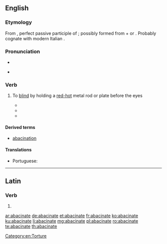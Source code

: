 ==English==
{{wikipedia}}

===Etymology===
From {{etyl|LL.|en}} {{m|la|abacinātus}}, perfect passive participle of {{m|la|abacinō}}; possibly formed from {{m|la|ab||off}} + {{m|la|bacīnum||a basin}} or {{m|la|bacīnus}}. Probably cognate with modern Italian {{m|it|abbacinare||to dazzle}}.

===Pronunciation===
* {{audio|En-uk-abacinate.ogg|Audio (UK)|lang=en}}
* {{a|UK}} {{IPA|/æbˈæsɪneɪt/|lang=en}}

===Verb===
{{en-verb|abacinat}}

# {{label|en|transitive|rare}} To [[blind]] by holding a [[red-hot]] metal rod or plate before the eyes
#* {{quote-book|1905|James M. Ludlow|Sir Raoul|pageurl=http://books.google.com/books?id=kXEmmDGmYdEC&q=%22not+of+hot+irons+but%22|page=233
|passage="You young scapegrace," said Dandolo, "I will myself '''abacinate''' you — in the Venetian way." "How's that?" "Blind your eyes with the glare, not of hot irons, but of new ducats. Count your pile."}}
#* {{quote-book|1945|Robert Hardy Andrews|Burning Gold|url=http://books.google.com/books?id=v-58AAAAMAAJ|page=196
|passage=Their straining eyes '''abacinated''' by the cup of terror, their throats stopped, their powers dead within them, they hung breathless, motionless.}}
#* {{quote-book|1999|Srinivas Aravamudan|Tropicopolitans|page=220|pageurl=http://books.google.com/books?id=17oU9nBX_N8C&pg=PA220|isbn=082232315X
|passage=This chiasmic image of the subject's imperviousness suggests a sensory deprivation beyond sublimity, like that of '''abacinated''' anti-epistemology.}}

====Derived terms====
* [[abacination]]

====Translations====
{{trans-top|to blind by holding a red-hot metal rod or plate before the eyes}}
* Portuguese: {{t+|pt|abacinar}}
{{trans-mid}}
{{trans-bottom}}

----

==Latin==

===Verb===
{{la-verb-form|abacināte}}

# {{inflection of|abacinō||1|p|pres|actv|impr|lang=la}}

[[Category:en:Torture]]

[[ar:abacinate]]
[[de:abacinate]]
[[et:abacinate]]
[[fr:abacinate]]
[[ko:abacinate]]
[[ku:abacinate]]
[[li:abacinate]]
[[mg:abacinate]]
[[pl:abacinate]]
[[ro:abacinate]]
[[te:abacinate]]
[[th:abacinate]]